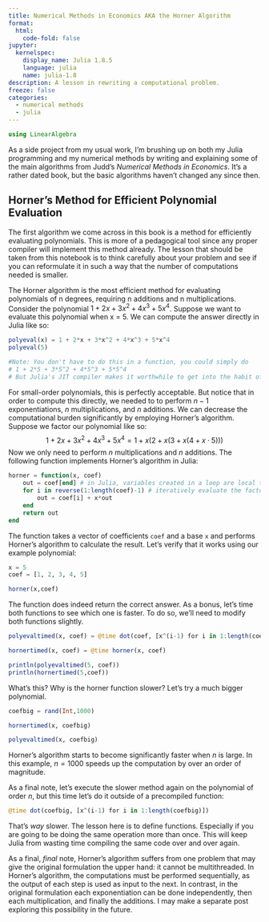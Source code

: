 ```yaml
---
title: Numerical Methods in Economics AKA the Horner Algorithm
format:
  html:
    code-fold: false
jupyter:
  kernelspec:
    display_name: Julia 1.8.5
    language: julia
    name: julia-1.8
description: A lesson in rewriting a computational problem.
freeze: false
categories:
  - numerical methods
  - julia
---
```


```julia
using LinearAlgebra
```

As a side project from my usual work, I'm brushing up on both my Julia programming and my numerical methods by writing and explaining some of the main algorithms from Judd's *Numerical Methods in Economics*. It's a rather dated book, but the basic algorithms haven't changed any since then.

## Horner's Method for Efficient Polynomial Evaluation

The first algorithm we come across in this book is a method for efficiently evaluating polynomials. This is more of a pedagogical tool since any proper compiler will implement this method already. The lesson that should be taken from this notebook is to think carefully about your problem and see if you can reformulate it in such a way that the number of computations needed is smaller.

The Horner algorithm is the most efficient method for evaluating polynomials of n degrees, requiring n additions and n multiplications. Consider the polynomial $1 + 2x + 3x^2 + 4x^3 + 5x^4$. Suppose we want to evaluate this polynomial when x = 5. We can compute the answer directly in Julia like so:

```julia
polyeval(x) = 1 + 2*x + 3*x^2 + 4*x^3 + 5*x^4
polyeval(5)

#Note: You don't have to do this in a function, you could simply do
# 1 + 2*5 + 3*5^2 + 4*5^3 + 5*5^4
# But Julia's JIT compiler makes it worthwhile to get into the habit of writing functions for most things. 
```

For small-order polynomials, this is perfectly acceptable. But notice that in order to compute this directly, we needed to to perform $n-1$ exponentiations, $n$ multiplications, and $n$ additions. We can decrease the computational burden significantly by employing Horner's algorithm. Suppose we factor our polynomial like so: $$1 + 2x + 3x^2 + 4x^3 + 5x^4 = 1 + x(2 + x(3 + x(4 + x \cdot 5)))$$ Now we only need to perform $n$ multiplications and $n$ additions. The following function implements Horner's algorithm in Julia:

```julia
horner = function(x, coef)
    out = coef[end] # in Julia, variables created in a loop are local to that loop. So we do the first part of the evaluation outside the loop. 
    for i in reverse(1:length(coef)-1) # iteratively evaluate the factorized polynomial. 
        out = coef[i] + x*out
    end
    return out
end
```

The function takes a vector of coefficients `coef` and a base `x` and performs Horner's algorithm to calculate the result. Let's verify that it works using our example polynomial:

```julia
x = 5
coef = [1, 2, 3, 4, 5]
```

```julia
horner(x,coef)
```

The function does indeed return the correct answer. As a bonus, let's time both functions to see which one is faster. To do so, we'll need to modify both functions slightly.

```julia
polyevaltimed(x, coef) = @time dot(coef, [x^(i-1) for i in 1:length(coef)]) # This is simply representing the polynomial as the dot product of a vector of coefficients and a vector of powers of x.

hornertimed(x, coef) = @time horner(x, coef)
```

```julia
println(polyevaltimed(5, coef))
println(hornertimed(5,coef))
```

What's this? Why is the horner function slower? Let's try a much bigger polynomial.

```julia
coefbig = rand(Int,1000)
```

```julia
hornertimed(x, coefbig)
```

```julia
polyevaltimed(x, coefbig)
```

Horner's algorithm starts to become significantly faster when $n$ is large. In this example, $n=1000$ speeds up the computation by over an order of magnitude.

As a final note, let's execute the slower method again on the polynomial of order $n$, but this time let's do it outside of a precompiled function:

```julia
@time dot(coefbig, [x^(i-1) for i in 1:length(coefbig)])
```

That's *way* slower. The lesson here is to define functions. Especially if you are going to be doing the same operation more than once. This will keep Julia from wasting time compiling the same code over and over again.

As a final, *final* note, Horner's algorithm suffers from one problem that may give the original formulation the upper hand: it cannot be multithreaded. In Horner's algorithm, the computations must be performed sequentially, as the output of each step is used as input to the next. In contrast, in the original formulation each exponentiation can be done independently, then each multiplication, and finally the additions. I may make a separate post exploring this possibility in the future.
